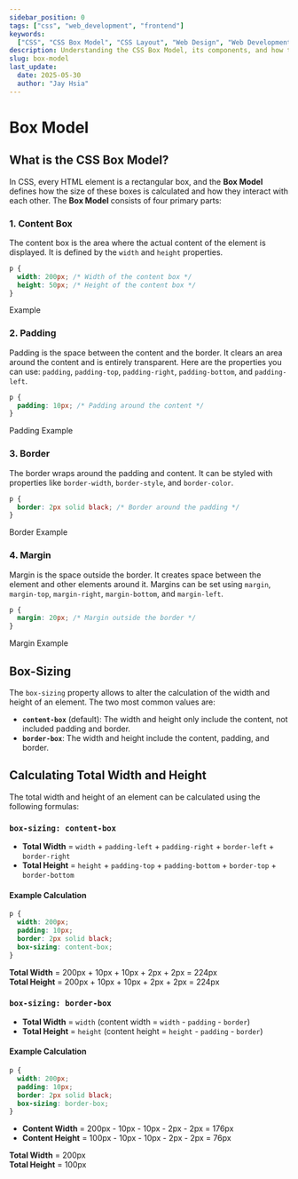 ```yaml
---
sidebar_position: 0
tags: ["css", "web_development", "frontend"]
keywords:
  ["CSS", "CSS Box Model", "CSS Layout", "Web Design", "Web Development", "Frontend", "front-end"]
description: Understanding the CSS Box Model, its components, and how to calculate total width and height of elements.
slug: box-model
last_update:
  date: 2025-05-30
  author: "Jay Hsia"
---
```


# Box Model

## What is the CSS Box Model?

In CSS, every HTML element is a rectangular box, and the **Box Model** defines how the size of these boxes is calculated and how they interact with each other. The **Box Model** consists of four primary parts:

### 1. Content Box

The content box is the area where the actual content of the element is displayed. It is defined by the `width` and `height` properties.

```css
p {
  width: 200px; /* Width of the content box */
  height: 50px; /* Height of the content box */
}
```

<p
  className="box_model"
  style={{
    width: "200px",
    height: "50px",
    backgroundColor: "#f0f0f0",
  }}
>
  Example
</p>

### 2. Padding

Padding is the space between the content and the border. It clears an area around the content and is entirely transparent. Here are the properties you can use: `padding`, `padding-top`, `padding-right`, `padding-bottom`, and `padding-left`.

```css
p {
  padding: 10px; /* Padding around the content */
}
```

<p
  className="box_model"
  style={{
    width: "200px",
    height: "auto",
    padding: "10px",
    backgroundColor: "#c0dcb6",
  }}
>
  <p
    style={{
      backgroundColor: "#ffffff",
    }}
  >
    Padding Example
  </p>
</p>

### 3. Border

The border wraps around the padding and content. It can be styled with properties like `border-width`, `border-style`, and `border-color`.

```css
p {
  border: 2px solid black; /* Border around the padding */
}
```

<p
  className="box_model"
  style={{
    width: "200px",
    height: "auto",
    padding: "10px",
    border: "2px solid black",
    backgroundColor: "#c0dcb6",
  }}
>
  <p
    style={{
      backgroundColor: "#ffffff",
    }}
  >
    Border Example
  </p>
</p>

### 4. Margin

Margin is the space outside the border. It creates space between the element and other elements around it. Margins can be set using `margin`, `margin-top`, `margin-right`, `margin-bottom`, and `margin-left`.

```css
p {
  margin: 20px; /* Margin outside the border */
}
```

<p
  className="box_model"
  style={{
    width: "200px",
    backgroundColor: "#f9cc9d",
    display: "flow-root",
  }}
>
  <p
    style={{
      margin: "20px",
      backgroundColor: "#ffffff",
    }}
  >
    Margin Example
  </p>
</p>

## Box-Sizing

The `box-sizing` property allows to alter the calculation of the width and height of an element. The two most common values are:

- **`content-box`** (default): The width and height only include the content, not included padding and border.
- **`border-box`**: The width and height include the content, padding, and border.

## Calculating Total Width and Height

The total width and height of an element can be calculated using the following formulas:

### `box-sizing: content-box`

- **Total Width** = `width` + `padding-left` + `padding-right` + `border-left` + `border-right`
- **Total Height** = `height` + `padding-top` + `padding-bottom` + `border-top` + `border-bottom`

#### Example Calculation

```css
p {
  width: 200px;
  padding: 10px;
  border: 2px solid black;
  box-sizing: content-box;
}
```

<p
  className="box_model"
  style={{
    width: "200px",
    height: "200px",
    padding: "10px",
    border: "2px solid black",
    boxSizing: "content-box",
  }}
>
  <strong>Total Width</strong> = 200px + 10px + 10px + 2px + 2px = 224px
  <br />
  <strong>Total Height</strong> = 200px + 10px + 10px + 2px + 2px = 224px
</p>

### `box-sizing: border-box`

- **Total Width** = `width` (content width = `width` - `padding` - `border`)
- **Total Height** = `height` (content height = `height` - `padding` - `border`)

#### Example Calculation

```css
p {
  width: 200px;
  padding: 10px;
  border: 2px solid black;
  box-sizing: border-box;
}
```

- **Content Width** = 200px - 10px - 10px - 2px - 2px = 176px
- **Content Height** = 100px - 10px - 10px - 2px - 2px = 76px

<p
  className="box_model"
  style={{
    width: "200px",
    height: "100px",
    padding: "10px",
    border: "2px solid black",
    boxSizing: "border-box",
  }}
>
  <strong>Total Width</strong> = 200px
  <br />
  <strong>Total Height</strong> = 100px
</p>
